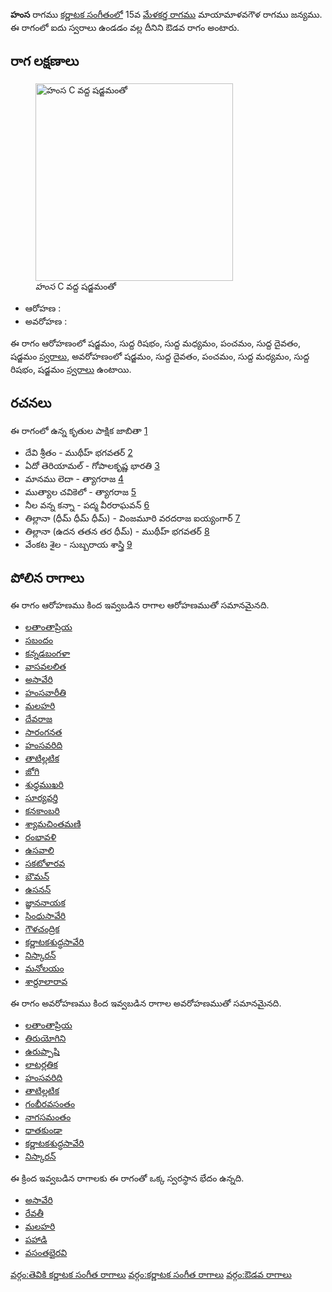 {{Infobox ragam
	| name          	= హంస
	| synonym	    	= 
	| mela          	= 
	| chakra        	= 
	| janaka        	= 
	| type          	= ఔడవ
	| arohanam      	= {{svaraC|S|R1|M1|P|D1|S'}} 
	| avarohanam    	= {{svaraC|S'|D1|P|M1|R1|S}}
	| jeeva         	=
	| chhaya        	=
	| nyasa         	=
	| vishesha      	= 
	| equivalent  		= 
}}
{{కర్ణాటక సంగీత రాగాలు}}
'''హంస''' రాగము [[కర్ణాటక సంగీతం]]లో 15వ [[మేళకర్త రాగము]] మాయామాళవగౌళ రాగము జన్యము.  ఈ రాగంలో ఐదు స్వరాలు ఉండడం వల్ల దీనిని ఔడవ రాగం అంటారు.


==రాగ లక్షణాలు==
[[Image:hamsa_kb2wiki.png|thumb|right|316px|''హంస'' C వద్ద షడ్జమంతో]]

* ఆరోహణ : {{svaraC|S|R1|M1|P|D1|S'}} 
* అవరోహణ : {{svaraC|S'|D1|P|M1|R1|S}}

ఈ రాగం ఆరోహణంలో షడ్జమం, సుద్ద  రిషభం, సుద్ద మధ్యమం, పంచమం, సుద్ద దైవతం, షడ్జమం [[స్వరాలు]], అవరోహణంలో షడ్జమం, సుద్ద దైవతం, పంచమం, సుద్ద మధ్యమం, సుద్ద  రిషభం, షడ్జమం [[స్వరాలు]] ఉంటాయి.

==రచనలు==
ఈ రాగంలో ఉన్న కృతుల పాక్షిక జాబితా [https://github.com/ssrihari/ragavardhini/blob/master/ragas/kritis.psv]
* దేవి శ్రీతం - ముథీహ్ భగవతర్ [http://www.karnatik.com/c2080.shtml]
* ఏదో తెరియామల్ - గోపాలకృష్ణ భారతి [http://www.karnatik.com/c1096.shtml]
* మానము లెదా - త్యాగరాజ [http://www.karnatik.com/c1802.shtml]
* ముత్యాల చవికెలో - త్యాగరాజ [http://www.karnatik.com/c3284.shtml]
* నీల వన్న కన్నా - పద్మ వీరరాఘవన్ [http://www.karnatik.com/c2983.shtml]
* తిల్లానా  (ధీమ్ ధీమ్ ధీమ్) - వింజమూరి వరదరాజ ఐయ్యంగార్ [http://www.karnatik.com/c3310.shtml]
* తిల్లానా (ఉదన   తతన  తర ధీమ్) - ముథీహ్ భగవతర్ [http://www.karnatik.com/c3312.shtml]
* వేంకట శైల - సుబ్బరాయ శాస్త్రి [http://www.karnatik.com/c1105.shtml]




==పోలిన రాగాలు==
ఈ రాగం ఆరోహణము కింద ఇవ్వబడిన రాగాల ఆరోహణముతో సమానమైనది.
* [[ లతాంతాప్రియ]]
* [[సబందం]]
* [[కన్నడబంగళా]]
* [[వాసవలలిత]]
* [[ అసావేరి]]
* [[హంసవారీతి]]
* [[మలహరి]]
* [[దేవరాజ]]
* [[సారంగనత]]
* [[హంసవరిది]]
* [[తాటిల్లటిక]]
* [[జోగి]]
* [[శుధ్ధముఖరి]]
* [[సూర్యవర్తి]]
* [[కనకాంబరి]]
* [[శ్యామచింతమణి]]
* [[రంభావళి]]
* [[ఉసవాలి]]
* [[సకటోళారవ]]
* [[బౌమన్]]
* [[ఉసనన్]]
* [[జ్ఞాననాయక]]
* [[సింధుసావేరి]]
* [[గౌళచంద్రిక]]
* [[కర్ణాటకశుద్ధసావేరి]]
* [[నిస్కారన్]]
* [[మనోలయం]]
* [[శార్దూలారావ]]

ఈ రాగం అవరోహణము కింద ఇవ్వబడిన రాగాల అవరోహణముతో సమానమైనది.
* [[ లతాంతాప్రియ]]
* [[తిరుయోగిని]]
* [[ఉరుప్పాషి]]
* [[లాటర్లతిక]]
* [[హంసవరిది]]
* [[తాటిల్లటిక]]
* [[గంభీరవసంతం]]
* [[ నాగసమంతం]]
* [[ధాతకుండా]]
* [[కర్ణాటకశుద్ధసావేరి]]
* [[నిస్కారన్]]

ఈ క్రింద ఇవ్వబడిన రాగాలకు ఈ రాగంతో ఒక్క స్వరస్థాన భేదం ఉన్నది.
* [[ అసావేరి]]
* [[రేవతీ]]
* [[మలహరి]]
* [[పహాడి]]
* [[వసంతభైరవి]]



[[వర్గం:తెవికి కర్ణాటక సంగీత రాగాలు]]
[[వర్గం:కర్ణాటక సంగీత రాగాలు]]
[[వర్గం:ఔడవ రాగాలు]]